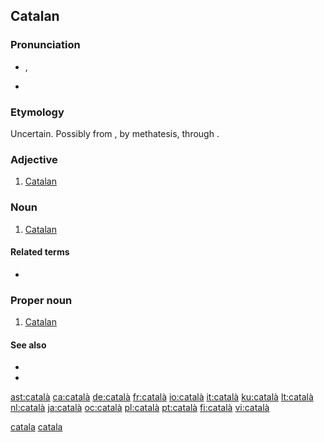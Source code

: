 ==Catalan==
{{wikipedia|lang=ca}}

===Pronunciation===
* {{IPA|/kətəˈɫa/|lang=ca}}, {{SAMPA|/k@t@"5a/}}
* {{rhymes|a|lang=ca}}

===Etymology===
Uncertain. Possibly from {{etyl|la|ca}} {{term|lacetanus|lang=la}}, by methatesis, through {{term|catelanus|lang=la}}.

===Adjective===
{{ca-adj|stem=catalan|sort=catala}}

# [[Catalan]]  {{gloss|pertaining to Catalonia, the Catalan people, or the Catalan language}}

===Noun===
{{ca-noun|m|f=catalana|pl=catalans|fpl=catalanes|sort=catala}}

# [[Catalan]] {{gloss|a person from Catalonia or an ethnic Catalan}}

====Related terms====
* {{l|ca|Catalunya|gloss=Catalonia}}

===Proper noun===
{{ca-proper noun|m|sort=catala}}

# [[Catalan]] {{gloss|the language spoken by the Catalans}}

====See also====
* {{l|ca|balear|gloss=Balearic}}
* {{l|ca|valencià|gloss=Valencian}}

[[Category:ca:Demonyms|catala]]
[[Category:ca:Languages|catala]]

[[ast:català]]
[[ca:català]]
[[de:català]]
[[fr:català]]
[[io:català]]
[[it:català]]
[[ku:català]]
[[lt:català]]
[[nl:català]]
[[ja:català]]
[[oc:català]]
[[pl:català]]
[[pt:català]]
[[fi:català]]
[[vi:català]]